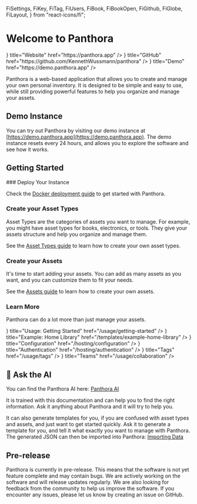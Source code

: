   FiSettings,
  FiKey,
  FiTag,
  FiUsers,
  FiBook,
  FiBookOpen,
  FiGithub,
  FiGlobe,
  FiLayout,
} from "react-icons/fi";

# Welcome to Panthora

<Cards>
  <Card icon={<FiGlobe />} title="Website" href="https://panthora.app" />
  <Card
    icon={<FiGithub />}
    title="GitHub"
    href="https://github.com/KennethWussmann/panthora"
  />
  <Card icon={<FiLayout />} title="Demo" href="https://demo.panthora.app" />
</Cards>

Panthora is a web-based application that allows you to create and manage your own personal inventory. It is designed to be simple and easy to use, while still providing powerful features to help you organize and manage your assets.

## Demo Instance

You can try out Panthora by visiting our demo instance at [https://demo.panthora.app](https://demo.panthora.app). The demo instance resets every 24 hours, and allows you to explore the software and see how it works.

## Getting Started

<Steps>
### Deploy Your Instance

Check the [Docker deployment guide](./hosting/deploy-with-docker) to get started with Panthora.

### Create your Asset Types

Asset Types are the categories of assets you want to manage. For example, you might have asset types for books, electronics, or tools. They give your assets structure and help you organize and manage them.

See the [Asset Types guide](./usage/asset-types) to learn how to create your own asset types.

### Create your Assets

It's time to start adding your assets. You can add as many assets as you want, and you can customize them to fit your needs.

See the [Assets guide](./usage/assets) to learn how to create your own assets.

### Learn More

Panthora can do a lot more than just manage your assets.

<Cards>
  <Card
    icon={<FiBookOpen />}
    title="Usage: Getting Started"
    href="/usage/getting-started"
  />
  <Card
    icon={<FiBook />}
    title="Example: Home Library"
    href="/templates/example-home-library"
  />
  <Card
    icon={<FiSettings />}
    title="Configuration"
    href="/hosting/configuration"
  />
  <Card
    icon={<FiKey />}
    title="Authentication"
    href="/hosting/authentication"
  />
  <Card icon={<FiTag />} title="Tags" href="/usage/tags" />
  <Card icon={<FiUsers />} title="Teams" href="/usage/collaboration" />
</Cards>

</Steps>

## 🤖 Ask the AI

You can find the Panthora AI here: [Panthora AI](https://chat.openai.com/g/g-3bQ9bDq9a-panthora)

It is trained with this documentation and can help you to find the right information. Ask it anything about Panthora and it will try to help you.

It can also generate templates for you, if you are confused with asset types and assets, and just want to get started quickly. Ask it to generate a template for you, and tell it what exactly you want to manage with Panthora. The generated JSON can then be imported into Panthora: [Importing Data](./templates/using-templates#importing-template)

## Pre-release

Panthora is currently in pre-release. This means that the software is not yet feature complete and may contain bugs. We are actively working on the software and will release updates regularly. We are also looking for feedback from the community to help us improve the software. If you encounter any issues, please let us know by creating an issue on GitHub.
